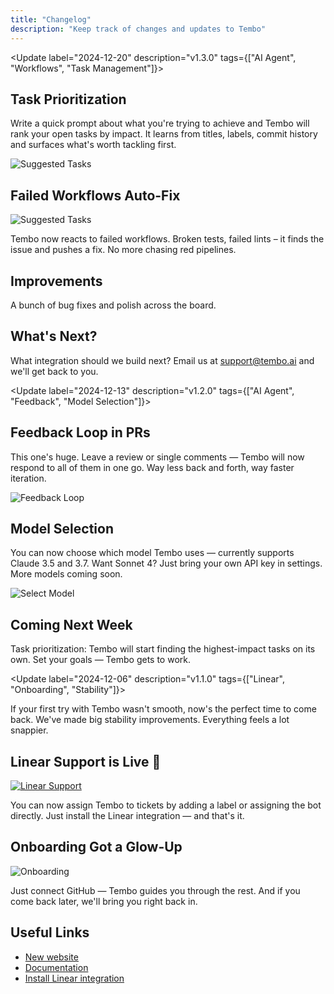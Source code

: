 ```yaml
---
title: "Changelog"
description: "Keep track of changes and updates to Tembo"
---
```


<Update label="2024-12-20" description="v1.3.0" tags={["AI Agent", "Workflows", "Task Management"]}>

## Task Prioritization

Write a quick prompt about what you're trying to achieve and Tembo will rank your open tasks by impact. It learns from titles, labels, commit history and surfaces what's worth tackling first.

![Suggested Tasks](/images/suggested-tasks.png)

## Failed Workflows Auto-Fix

![Suggested Tasks](/images/failed-actions.png)

Tembo now reacts to failed workflows. Broken tests, failed lints – it finds the issue and pushes a fix. No more chasing red pipelines.

## Improvements

A bunch of bug fixes and polish across the board.

## What's Next?

What integration should we build next? Email us at [support@tembo.ai](mailto:support@tembo.ai) and we'll get back to you.

</Update>

<Update label="2024-12-13" description="v1.2.0" tags={["AI Agent", "Feedback", "Model Selection"]}>

## Feedback Loop in PRs

This one's huge. Leave a review or single comments — Tembo will now respond to all of them in one go. Way less back and forth, way faster iteration.

![Feedback Loop](/images/feedback-loop.png)

## Model Selection

You can now choose which model Tembo uses — currently supports Claude 3.5 and 3.7. Want Sonnet 4? Just bring your own API key in settings. More models coming soon.

![Select Model](/images/select-model.png)

## Coming Next Week

Task prioritization: Tembo will start finding the highest-impact tasks on its own. Set your goals — Tembo gets to work.

</Update>

<Update label="2024-12-06" description="v1.1.0" tags={["Linear", "Onboarding", "Stability"]}>

If your first try with Tembo wasn't smooth, now's the perfect time to come back. We've made big stability improvements. Everything feels a lot snappier.

## Linear Support is Live 🎉

[![Linear Support](/images/linear-video.png)](https://x.com/benjaminakar/status/1928562385347870865)

You can now assign Tembo to tickets by adding a label or assigning the bot directly. Just install the Linear integration — and that's it.

## Onboarding Got a Glow-Up

![Onboarding](/images/onboarding.png)

Just connect GitHub — Tembo guides you through the rest. And if you come back later, we'll bring you right back in.

## Useful Links

- [New website](https://tembo.io)
- [Documentation](https://docs.tembo.io)
- [Install Linear integration](https://tembo.io/integrations/linear)

</Update>
